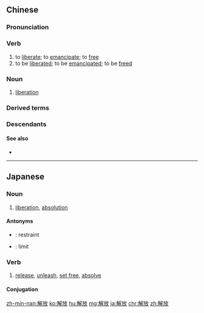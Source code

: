 ==Chinese==
{{zh-forms}}
{{wikipedia|lang=zh}}

===Pronunciation===
{{zh-pron
|m=jiěfàng
|c=gaai2 fong3
|h=pfs=n:kié-fong/s:kiái-fong
|md=gāi-huóng
|mn=kái-hòng
|w=2jia faan
|ma=Zh-jiefàng.ogg
|mc=2,2
|cat=v,n
}}

===Verb===
{{zh-verb}}

# to [[liberate]]; to [[emancipate]]; to [[free]]
# to be [[liberate]]d; to be [[emancipated]]; to be [[freed]]

===Noun===
{{zh-noun}}

# [[liberation]]

===Derived terms===
{{zh-der|解放軍|解放區|解放鞋|解放戰爭}}

===Descendants===
{{CJKV|解放|かいほう|해방|giải phóng}}

====See also====
* {{zh-l|敁放}}

{{zh-cat|Elementary}}

----

==Japanese==
{{ja-kanjitab|かい|ほう|yomi=on}}

===Noun===
{{ja-noun|かいほう}}

# [[liberation]], [[absolution]]

====Antonyms====
* {{ja-r|束縛|そくばく}}: restraint
* {{ja-r|制約|せいやく}}: limit

===Verb===
{{ja-verb-suru|tr=trans|かいほう}}

# [[release]], [[unleash]], [[set free]], [[absolve]]
#: {{ja-usex|ストレスから解放される|ストレス から かいほう される|be released from stress}}

====Conjugation====
{{ja-suru|かいほう}}

[[zh-min-nan:解放]]
[[ko:解放]]
[[hu:解放]]
[[mg:解放]]
[[ja:解放]]
[[chr:解放]]
[[zh:解放]]